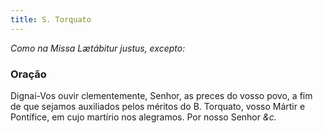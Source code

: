 ```yaml
---
title: S. Torquato
---
```


<em>Como na Missa Lætábitur justus, excepto:</em>


<LinkCard
  href="/missal/comum/5martirnaopontifice2"
  title="Mártir não Pontífice - Missa Lætábitur justus"
/>

### Oração

Dignai-Vos ouvir clementemente, Senhor, as preces do vosso povo, a fim de
que sejamos auxiliados pelos méritos do B. Torquato, vosso Mártir e
Pontífice, em cujo martírio nos alegramos. Por nosso Senhor <em>&c.</em>
